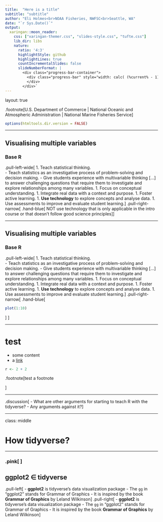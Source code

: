 ```yaml
---
title:  "Here is a title"
subtitle: "subtitle"
author: "Eli Holmes<br>NOAA Fisheries, NWFSC<br>Seattle, WA"
date: "`r Sys.Date()`"
output:
  xaringan::moon_reader:
    css: ["xaringan-themer.css", "slides-style.css", "tufte.css"]
    lib_dir: libs
    nature:
      ratio: '4:3'
      highlightStyle: github
      highlightLines: true
      countIncrementalSlides: false
      slideNumberFormat: |
        <div class="progress-bar-container">
          <div class="progress-bar" style="width: calc( (%current% - 1) / (%total% - 1) * 100%);">
          </div>
        </div>`
---
```


<!-- This part specs the layout for the slideshow and the footnote that appears on all slides -->

layout: true

.footnote[U.S. Department of Commerce | National Oceanic and Atmospheric Administration | National Marine Fisheries Service]


```r
options(htmltools.dir.version = FALSE)
```

---

## Visualising multiple variables

### Base R

.pull-left-wide[
1. Teach statistical thinking.  
  - Teach statistics as an investigative process of problem-solving and decision making.
  - Give students experience with multivariable thinking [...] to answer challenging questions that require them to investigate and explore relationships among many variables.
1. Focus on conceptual understanding. 
1. Integrate real data with a context and purpose.
1. Foster active learning.
1. **Use technology** to explore concepts and analyse data.
1. Use assessments to improve and evaluate student learning.
]
.pull-right-narrow[
.hand-blue[
NOT use technology that is only applicable in the intro course or that doesn’t follow good science principles
]
]

---

## Visualising multiple variables

### Base R

.pull-left-wide[
1. Teach statistical thinking.  
  - Teach statistics as an investigative process of problem-solving and decision making.
  - Give students experience with multivariable thinking [...] to answer challenging questions that require them to investigate and explore relationships among many variables.
1. Focus on conceptual understanding. 
1. Integrate real data with a context and purpose.
1. Foster active learning.
1. **Use technology** to explore concepts and analyse data.
1. Use assessments to improve and evaluate student learning.
]
.pull-right-narrow[
.hand-blue[
```r
plot(1:10)
```
]
]

---

# test


- some content
- a [link](http://www.google.com)


```r
r <- 2 + 2
```


.footnote[test a footnote


]

---

.discussion[
- What are other arguments for starting to teach R with the tidyverse?
- Any arguments against it?
]

---

class: middle

# How tidyverse?

---

### .pink[  ]

## ggplot2 $\in$ tidyverse

.pull-left[
- **ggplot2** is tidyverse's data visualization package
- The `gg` in "ggplot2" stands for Grammar of Graphics
- It is inspired by the book **Grammar of Graphics** by Leland Wilkinson
]
.pull-right[
- **ggplot2** is tidyverse's data visualization package
- The `gg` in "ggplot2" stands for Grammar of Graphics
- It is inspired by the book **Grammar of Graphics** by Leland Wilkinson
]